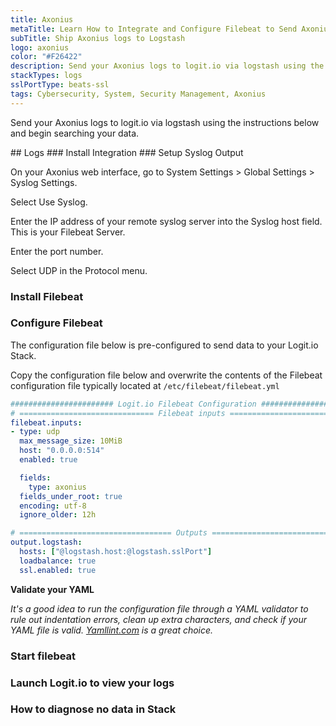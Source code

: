 ```yaml
---
title: Axonius
metaTitle: Learn How to Integrate and Configure Filebeat to Send Axonius Logs
subTitle: Ship Axonius logs to Logstash
logo: axonius
color: "#F26422"
description: Send your Axonius logs to logit.io via logstash using the instructions below and begin searching your data
stackTypes: logs
sslPortType: beats-ssl
tags: Cybersecurity, System, Security Management, Axonius
---
```


Send your Axonius logs to logit.io via logstash using the instructions below and begin searching your data.

<Steps>
  ## Logs
  ### Install Integration
  <InstallIntegration/>
  ### Setup Syslog Output

  On your Axonius web interface, go to System Settings > Global Settings > Syslog Settings.

  Select Use Syslog.

  Enter the IP address of your remote syslog server into the Syslog host field. This is your Filebeat Server.

  Enter the port number.

  Select UDP in the Protocol menu.

  ### Install Filebeat

  <InstallFilebeat />

  ### Configure Filebeat

  The configuration file below is pre-configured to send data to your Logit.io Stack.
          
  Copy the configuration file below and overwrite the contents of the Filebeat configuration file typically located at `/etc/filebeat/filebeat.yml`

  ```yml copy showLineNumbers /@logstash.host/ /@logstash.sslPort/
  ####################### Logit.io Filebeat Configuration ########################
  # ============================== Filebeat inputs ===============================
  filebeat.inputs:
  - type: udp
    max_message_size: 10MiB
    host: "0.0.0.0:514"
    enabled: true

    fields:
      type: axonius
    fields_under_root: true
    encoding: utf-8
    ignore_older: 12h

  # ================================== Outputs ===================================
  output.logstash:
    hosts: ["@logstash.host:@logstash.sslPort"]
    loadbalance: true
    ssl.enabled: true
  ```

  __Validate your YAML__

  _It's a good idea to run the configuration file through a YAML validator to rule out indentation errors, 
  clean up extra characters, and check if your YAML file is valid. [Yamllint.com](https://yamllint.com) is a great choice._

  ### Start filebeat
  
  <StartFilebeat />

  ### Launch Logit.io to view your logs
  <LaunchStack utmMedium="logs" utmCampaign="axonius" source="axonius" />


  ### How to diagnose no data in Stack

  <DiagnoseNoData />
</Steps>